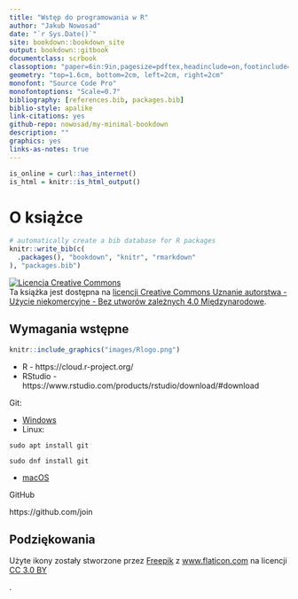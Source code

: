 ```yaml
--- 
title: "Wstęp do programowania w R"
author: "Jakub Nowosad"
date: "`r Sys.Date()`"
site: bookdown::bookdown_site
output: bookdown::gitbook
documentclass: scrbook
classoption: "paper=6in:9in,pagesize=pdftex,headinclude=on,footinclude=on,10pt"
geometry: "top=1.6cm, bottom=2cm, left=2cm, right=2cm"
monofont: "Source Code Pro"
monofontoptions: "Scale=0.7"
bibliography: [references.bib, packages.bib]
biblio-style: apalike
link-citations: yes
github-repo: nowosad/my-minimal-bookdown
description: ""
graphics: yes
links-as-notes: true
---
```


```r
is_online = curl::has_internet()
is_html = knitr::is_html_output()
```

# O książce {-}

```r
# automatically create a bib database for R packages
knitr::write_bib(c(
  .packages(), "bookdown", "knitr", "rmarkdown"
), "packages.bib")
```

<a rel="license" href="http://creativecommons.org/licenses/by-nc-nd/4.0/"><img alt="Licencja Creative Commons" style="border-width:0" src="https://i.creativecommons.org/l/by-nc-nd/4.0/88x31.png" /></a><br />Ta książka jest dostępna na <a rel="license" href="http://creativecommons.org/licenses/by-nc-nd/4.0/">licencji Creative Commons Uznanie autorstwa - Użycie niekomercyjne - Bez utworów zależnych 4.0 Międzynarodowe</a>.

## Wymagania wstępne {-}

```r
knitr::include_graphics("images/Rlogo.png")
```

- R - https://cloud.r-project.org/
- RStudio - https://www.rstudio.com/products/rstudio/download/#download

<!--pakiety-->

Git:

- [Windows](https://gitforwindows.org/)
- Linux:

```
sudo apt install git
```

```
sudo dnf install git
```

- [macOS](https://happygitwithr.com/install-git.html#macos)

GitHub

https://github.com/join

<!-- jak czytać skrypt -->
<!-- blocks, chunks, etc -->
<!-- Throughout this book I use f() to refer to functions, g to refer to variables and function parameters, and h/ to paths. -->

## Podziękowania {-}

<div>Użyte ikony zostały stworzone przez <a href="https://www.freepik.com/" title="Freepik">Freepik</a> z <a href="https://www.flaticon.com/" title="Flaticon">www.flaticon.com</a> na licencji <a href="http://creativecommons.org/licenses/by/3.0/" title="Creative Commons BY 3.0." target="_blank">CC 3.0 BY</a></div>.
